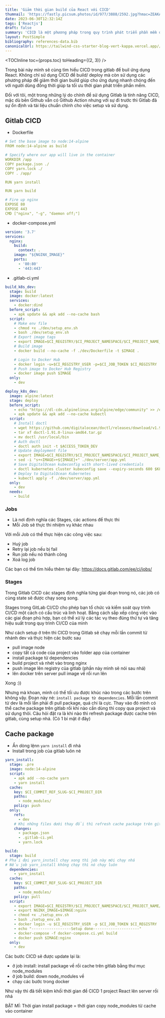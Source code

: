 ```yaml
---
title: 'Giảm thời gian build của React với CICD'
thumnail: 'https://fastly.picsum.photos/id/977/3888/2592.jpg?hmac=ZEAKAfoNUWYe4j2FGXakpkaUuYOQRfse-Wxueq6ef9k'
date: 2023-06-30T12:32:14Z
tags: ['Reactjs']
draft: false
summary: 'CICD là một phương pháp trong quy trình phát triển phần mềm để tự động hóa việc kiểm tra, xây dựng và triển khai ứng dụng, giúp bạn xây dựng và triển khai ứng dụng một cách liên tục và tự động.'
layout: PostSimple
bibliography: references-data.bib
canonicalUrl: https://tailwind-css-starter-blog-vert-kappa.vercel.app//blog/new-features-in-v1/
---
```


<TOCInline toc={props.toc} toHeading={(2, 3)} />

Trong bài này mình sẽ cùng tìm hiểu CICD trong gitlab để buil ứng dụng React. Không chỉ sử dụng CICD để build/ deploy mà còn sử dụng các phương pháp để giảm thời gian build giúp cho ứng dụng nhanh chóng đến với người dùng đồng thời giúp ta tối ưu thời gian phát triển phần mềm.

Đối với tôi, một trong những lý do chính để sử dụng Gitlab là tính năng CICD, mặc dù bên Github vẫn có Github Action nhưng với sự đi trước thì Gitlab đã sự ổn định và tài liệu chuẩn chỉnh cho việc setup và sử dụng.

## Gitlab CICD

- Dockerfile

```YAML
# Set the base image to node:14-alpine
FROM node:14-alpine as build

# Specify where our app will live in the container
WORKDIR /app
COPY package.json ./
COPY yarn.lock ./
COPY . /app/

RUN yarn install

RUN yarn build

# Fire up nginx
EXPOSE 80
EXPOSE 443
CMD ["nginx", "-g", "daemon off;"]
```

- docker-compose.yml

```YAML
version: '3.7'
services:
  nginx:
    build:
      context: .
    image: "${NGINX_IMAGE}"
    ports:
      - '80:80'
      - '443:443'
```

- .gitlab-ci.yml

```YAML
build_k8s_dev:
  stage: build
  image: docker:latest
  services:
    - docker:dind
  before_script:
    - apk update && apk add --no-cache bash
  script:
    # Make env file
    - chmod +x ./dev/setup_env.sh
    - bash ./dev/setup_env.sh
    # Export image tags
    - export IMAGE=$CI_REGISTRY/$CI_PROJECT_NAMESPACE/$CI_PROJECT_NAME_$CI_COMMIT_SHA:latest
    # Build image
    - docker build --no-cache -f ./dev/Dockerfile -t $IMAGE .

    # Login to Docker Hub
    - docker login -u=$CI_REGISTRY_USER -p=$CI_JOB_TOKEN $CI_REGISTRY
    # Push image to Docker Hub Registry
    - docker image push $IMAGE
  only:
    - dev

deploy_k8s_dev:
  image: alpine:latest
  stage: deploy
  before_script:
    - echo "https://dl-cdn.alpinelinux.org/alpine/edge/community" >> /etc/apk/repositories
    - apk update && apk add --no-cache kubectl
  script:
    # Install doctl
    - wget https://github.com/digitalocean/doctl/releases/download/v1.91.0/doctl-1.91.0-linux-amd64.tar.gz
    - tar xf doctl-1.91.0-linux-amd64.tar.gz
    - mv doctl /usr/local/bin
    # Auth doctl
    - doctl auth init -t $ACCESS_TOKEN_DEV
    # Update deployment file
    - export IMAGE=$CI_REGISTRY/$CI_PROJECT_NAMESPACE/$CI_PROJECT_NAME_$CI_COMMIT_SHA:latest
    - sed -i "s+<IMAGE>+${IMAGE}+" ./dev/server/app.yml
    # Save DigitalOcean kubeconfig with short-lived credentials
    - doctl kubernetes cluster kubeconfig save --expiry-seconds 600 $K8S_CLUSTER_NAME_DEV
    # Deploy to DigitalOcean Kubernetes
    - kubectl apply -f ./dev/server/app.yml
  only:
    - dev
  needs:
    - build
```

### Jobs

- Là nơi định nghĩa các Stages, các actions để thực thi
- Mỗi Job sẽ thực thi nhiệm vụ khác nhau

Với mỗi Job có thể thực hiện các công việc sau:

- Huỷ job
- Retry lại job nếu bị fail
- Run job nếu nó thành công
- Xoá log job

Các bạn có thể tìm hiểu thêm tại đây: https://docs.gitlab.com/ee/ci/jobs/

### Stages

Trong Gitlab CICD các stages định nghĩa từng giai đoạn trong nó, các job có cùng state sẽ được chạy song song.

Stages trong GitLab CI/CD cho phép bạn tổ chức và kiểm soát quy trình CI/CD một cách có cấu trúc và linh hoạt. Bằng cách sắp xếp công việc vào các giai đoạn phù hợp, bạn có thể xử lý các tác vụ theo đúng thứ tự và tăng hiệu suất trong quy trình CI/CD của mình

Như cách setup ở trên thì CICD trong Gitlab sẽ chạy mỗi lần commit từ nhánh dev và thực hiện các bước sau

- pull image node
- copy tất cả code của project vào folder app của container
- install package từ dependencies
- build project và nhét vào trong nginx
- push image lên registry của gitlab (phần này mình sẽ nói sau nhá)
- lên docker trên server pull image về rồi run lên

Xong :))

Nhưng mà khoan, mình có thể tối ưu được khúc nào trong các bước trên không vậy.
Đoạn này nè: `install package từ dependencies`. Mỗi lần commit từ dev là mỗi lần phải đi pull package, quá chi là cực. Thay vào đó mình có thể cache package trên gitlab rồi khi nào cần dùng thì copy qua project và sử dụng thôi.
Câu hỏi đặt ra là khi nào thì refresh package được cache trên gitlab, cùng setup nhá. (Có 1 bí mật ở đây)

## Cache package

- Ẩn dòng lệnn `yarn install` đi nhá
- Install trong job của gitlab luôn nè

```YAML
yarn_install:
  stage: .pre
  image: node:14-alpine
  script:
    - apk add --no-cache yarn
    - yarn install
  cache:
    key: $CI_COMMIT_REF_SLUG-$CI_PROJECT_DIR
    paths:
      - node_modules/
    policy: push
  only:
    refs:
      - dev
    # Khi những files dưới thay đổi thì refresh cache package trên gitlab nhá
    changes:
      - package.json
      - .gitlab-ci.yml
      - yarn.lock

build:
  stage: build
# Phải đợi yarn_install chạy xong thì job này mới chạy nhá
# Nếu job yarn_install không chạy thì nó chạy luôn
  dependencies:
    - yarn_install
  cache:
    key: $CI_COMMIT_REF_SLUG-$CI_PROJECT_DIR
    paths:
      - node_modules/
    policy: pull
  script:
    - export IMAGE=$CI_REGISTRY/$CI_PROJECT_NAMESPACE/$CI_PROJECT_NAME/$CI_COMMIT_SHA
    - export NGINX_IMAGE=$IMAGE:nginx
    - chmod +x ./setup_env.sh
    - bash ./setup_env.sh
    - docker login -u $CI_REGISTRY_USER -p $CI_JOB_TOKEN $CI_REGISTRY
    - echo "------------------Setup done---------------------"
    - docker-compose -f docker-compose.ci.yml build
    - docker push $IMAGE:nginx
  only:
    - dev
```

Các bước CICD sẽ được update lại là:

- ở job install: install package về rồi cache trên gitlab bằng thư mục node_modules
- ở job build: down node_modules về
- chạy các bước trong docker

Như vậy thì đã tiết kiệm khối thời gian để CICD 1 project React lên server rồi nhá

BẬT MÍ: Thời gian install package = thời gian copy node_modules từ cache vào container
